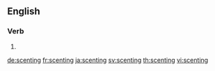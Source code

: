 ==English==

===Verb===
{{head|en|present participle}}

# {{present participle of|scent|lang=en}}

[[de:scenting]]
[[fr:scenting]]
[[ja:scenting]]
[[sv:scenting]]
[[th:scenting]]
[[vi:scenting]]